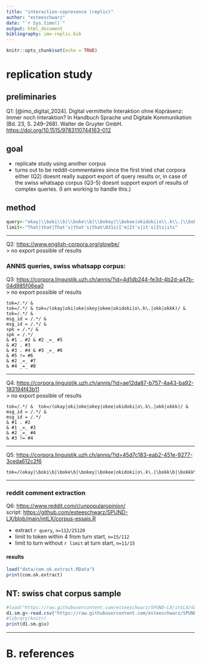 ```yaml
---
title: "interaction-copresence (replic)"
author: "esteeschwarz"
date: "`r Sys.time()`"
output: html_document
bibliography: imo-replic.bib
---
```


```r
knitr::opts_chunk$set(echo = TRUE)
```

# replication study
## preliminaries
Q1: [@imo_digital_2024]. Digital vermittelte Interaktion ohne Kopräsenz: Immer noch Interaktion? In Handbuch Sprache und Digitale Kommunikation (Bd. 23, S. 249–268). Walter de Gruyter GmbH. <https://doi.org/10.1515/9783110744163-012>   

## goal
- replicate study using another corpus
- turns out to be reddit-commentaires since the first tried chat corpora either (Q2) doesnt really support export of query results or, in case of the swiss whatsapp corpus (Q3-5) doesnt support export of results of complex queries. (I am working to handle this.)

## method

```r
query<-"okay|\\boki\\b|\\boke\\b|\\bokey|\\bokee|okidoki|o\\.k\\.|\\bokk\\b|\\bokkk\\b"
limit<-"That|that|That's|that's|that\031s|I'm|It's|it's|Its|its"

```
----

Q2: <https://www.english-corpora.org/glowbe/>   
> no export possible of results   

### ANNIS queries, swiss whatsapp corpus:
Q3: <https://corpora.linguistik.uzh.ch/annis/?id=4d1db244-fe3d-4b2d-a47b-04d985f06ea0>   
> no export possible of results   

```aql
tok=‎/.*‎/ & 
tok=‎/.*‎/ & tok=‎/(okay|oki|oke|okey|okee|okidoki|o\.k\.|okk|okkk)‎‎/ & tok=‎/.*‎/ &
msg_id = ‎/.*‎/ &
msg_id = ‎/.*‎/ &
spk = ‎/.*‎/ &
spk = ‎/.*‎/ 
& #1 . #2 & #2 _=_ #5
& #2 . #3
& #3 . #4 & #3 _=_ #6
& #5 != #6 
& #2 _=_ #7 
& #4 _=_ #8
```

----

Q4: <https://corpora.linguistik.uzh.ch/annis/?id=ae12da87-b757-4a43-ba92-183194f43b11>   
> no export possible of results   

```aql
tok=‎/.*‎/ &  tok=‎/(okay|oki|oke|okey|okee|okidoki|o\.k\.|okk|okkk)‎/ &
msg_id = ‎/.*‎/ &
msg_id = ‎/.*‎/ 
& #1 . #2 
& #1 _=_ #3
& #2 _=_ #4
& #3 != #4 
```

----

Q5: <https://corpora.linguistik.uzh.ch/annis/?id=45d7c183-eab2-451e-9277-3ceda612c2f6>   

```aql
tok=‎/(okay|\boki\b|\boke\b|\bokey|\bokee|okidoki|o\.k\.|\bokk\b|\bokkk\b|\boki\b)‎/
```

----

### reddit comment extraction

Q6: <https://www.reddit.com/r/unpopularopinion/>   
script: <https://github.com/esteeschwarz/SPUND-LX/blob/main/intLX/corpus-essais.R>   

- extract ```r query```, ```n=112/25120```
- limit to token within 4 from turn start, ```n=15/112```
- limit to turn without ```r limit``` at turn start, ```n=11/15```

#### results
```r

load("data/com.ok.extract.RData")
print(com.ok.extract)

```

## NT: swiss chat corpus sample


```r
#load("https://raw.githubusercontent.com/esteeschwarz/SPUND-LX/intLX/data/swisschat_sample.RData")
d1.sm.g<-read.csv("https://raw.githubusercontent.com/esteeschwarz/SPUND-LX/main/intLX/data/swisschat_sample.csv")
#library(knitr)
print(d1.sm.g$x)
```

----
# B. references
